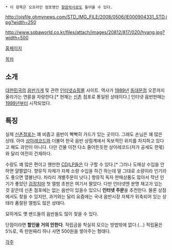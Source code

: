  * 이 항목은 오프라인 점포명인 [[향음악사]]로도 들어올 수 있다.

http://ojsfile.ohmynews.com/STD_IMG_FILE/2008/0506/IE000904331_STD.jpg?width=250

http://www.sobaworld.co.kr/files/attach/images/20812/817/020/hyang.jpg?width=500

[http://hyangmusic.com/ 홈페이지]

[[목차]]


== 소개 ==

[[대한민국]]의 [[음반]]가게 및 관련 [[인터넷]][[쇼핑몰]] 사이트. 역사가 [[1989년]] [[동대문]]점 오픈까지 올라가는 연륜을 자랑한다.[* 현재는 [[신촌]] 점포로 통일된 상태이다.] 인터넷 음반판매는 [[1999년]]부터 시작되었다.

== 특징 ==

실제 [[신촌]]점포는 꽤 비좁고 음반이 빡빡히 가드가 있는 곳이다. 그래도 손님은 꽤 많은 상태. 아마 [[상아레코드]]와 더불어 한국 음반 상점계에서 독보적인 위치를 차지하고 있다고 해도 과언이 아니다. 다만 건물 이전 다소 줄어든듯한 상아레코드(저가 공세도 한몫)와 달리 여전히 건재하다.

수량도 꽤 많은 편이고 웬만한 [[CD]]/[[LP]]들은 다 구할 수 있다.[* 그러나 도매상 수입을 안 하면 얄짤없다. 향뮤직 자체가 자체 소량 수입을 하긴 하는데 말 그대로 소량이라 인기라도 좋으면 열불난다. 차라리 개별주문이 낫다.] 향뮤직 독자 판매상품도 많아서 작년 인기가 좋았던 [[검정치마]] 첫 앨범 초판은 여기서 팔았다. 다만 인터넷엔 분명 재고가 있는 것 같은데 신촌 점포에는 없는 음반이 있을수 있으니 '''인터넷 주문'''을 추천한다. 물론 상점에서도 찾을 수 있지만, 과거와는 달리 요즘에는 국내 음반시장 자체가 위축되어 있는 상태라 품절된 앨범도 많은 상태다.

묘하게도 옛 밴드들의 음반들도 많이 찾을 수 있다.

단점이라면 '''할인을 거의 안한다'''. 적립금을 착실히 모으는 방법밖에 없다.(...) 적립율은 5%로, 즉 만원짜리 하나 사면 500원을 쌓아주는 형태다.

[[각주]]
